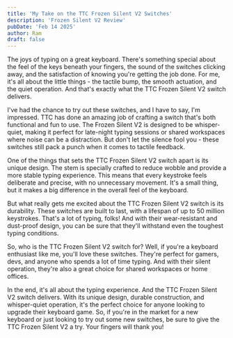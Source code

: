 ```yaml
---
title: 'My Take on the TTC Frozen Silent V2 Switches'
description: 'Frozen Silent V2 Review'
pubDate: 'Feb 14 2025'
author: Ram
draft: false
---
```


The joys of typing on a great keyboard. There's something special about the feel of the keys beneath your fingers, the sound of the
switches clicking away, and the satisfaction of knowing you're getting the job done. For me, it's all about the little things - the
tactile bump, the smooth actuation, and the quiet operation. And that's exactly what the TTC Frozen Silent V2 switch delivers.

I've had the chance to try out these switches, and I have to say, I'm impressed. TTC has done an amazing job of crafting a switch that's
both functional and fun to use. The Frozen Silent V2 is designed to be whisper-quiet, making it perfect for late-night typing sessions or
shared workspaces where noise can be a distraction. But don't let the silence fool you - these switches still pack a punch when it comes
to tactile feedback.

One of the things that sets the TTC Frozen Silent V2 switch apart is its unique design. The stem is specially crafted to reduce wobble
and provide a more stable typing experience. This means that every keystroke feels deliberate and precise, with no unnecessary
movement. It's a small thing, but it makes a big difference in the overall feel of the keyboard.

But what really gets me excited about the TTC Frozen Silent V2 switch is its durability. These switches are built to last, with a lifespan
of up to 50 million keystrokes. That's a lot of typing, folks! And with their wear-resistant and dust-proof design, you can be sure that
they'll withstand even the toughest typing conditions.

So, who is the TTC Frozen Silent V2 switch for? Well, if you're a keyboard enthusiast like me, you'll love these switches. They're perfect
for gamers, devs, and anyone who spends a lot of time typing. And with their silent operation, they're also a great choice for shared
workspaces or home offices.

In the end, it's all about the typing experience. And the TTC Frozen Silent V2 switch delivers. With its unique design, durable construction,
and whisper-quiet operation, it's the perfect choice for anyone looking to upgrade their keyboard game. So, if you're in the market for a
new keyboard or just looking to try out some new switches, be sure to give the TTC Frozen Silent V2 a try. Your fingers will thank you!
